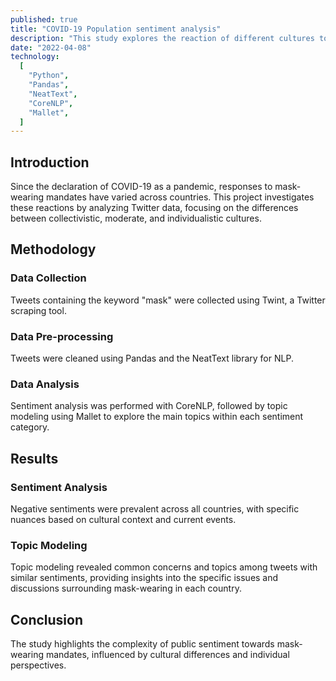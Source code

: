 ```yaml
---
published: true
title: "COVID-19 Population sentiment analysis"
description: "This study explores the reaction of different cultures to mandatory mask-wearing measures."
date: "2022-04-08"
technology:
  [
    "Python",
    "Pandas",
    "NeatText",
    "CoreNLP",
    "Mallet",
  ]
---
```


## Introduction
Since the declaration of COVID-19 as a pandemic, responses to mask-wearing mandates have varied across countries. 
This project investigates these reactions by analyzing Twitter data, focusing on the differences between collectivistic, moderate, and individualistic cultures.

## Methodology
### Data Collection
Tweets containing the keyword "mask" were collected using Twint, a Twitter scraping tool.

### Data Pre-processing
Tweets were cleaned using Pandas and the NeatText library for NLP.

### Data Analysis
Sentiment analysis was performed with CoreNLP, followed by topic modeling using Mallet to explore the main topics within each sentiment category.

## Results
### Sentiment Analysis
Negative sentiments were prevalent across all countries, with specific nuances based on cultural context and current events.

### Topic Modeling
Topic modeling revealed common concerns and topics among tweets with similar sentiments, providing insights into the specific issues and discussions surrounding mask-wearing in each country.

## Conclusion
The study highlights the complexity of public sentiment towards mask-wearing mandates, influenced by cultural differences and individual perspectives. 

